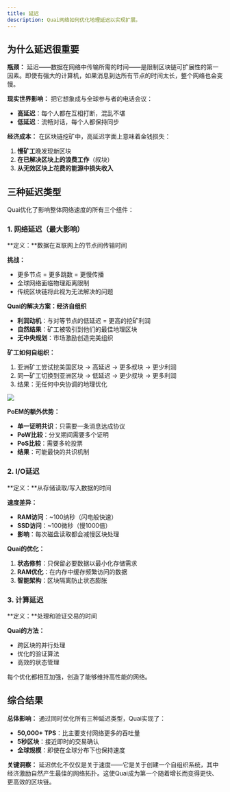 ```yaml
---
title: 延迟
description: Quai网络如何优化地理延迟以实现扩展。
---
```


## 为什么延迟很重要

**瓶颈：**
延迟——数据在网络中传输所需的时间——是限制区块链可扩展性的第一因素。即使有强大的计算机，如果消息到达所有节点的时间太长，整个网络也会变慢。

**现实世界影响：**
把它想象成与全球参与者的电话会议：
- **高延迟**：每个人都在互相打断，混乱不堪
- **低延迟**：流畅对话，每个人都保持同步

**经济成本：**
在区块链挖矿中，高延迟字面上意味着金钱损失：
1. **慢矿工**晚发现新区块
2. **在已解决区块上的浪费工作**（叔块）
3. **从无效区块上花费的能源中损失收入**

## 三种延迟类型

Quai优化了影响整体网络速度的所有三个组件：

### 1. 网络延迟（最大影响）

**定义：**数据在互联网上的节点间传输时间

**挑战：**
- 更多节点 = 更多跳数 = 更慢传播
- 全球网络面临物理距离限制
- 传统区块链将此视为无法解决的问题

**Quai的解决方案：经济自组织**
- **利润动机**：与对等节点的低延迟 = 更高的挖矿利润
- **自然结果**：矿工被吸引到他们的最佳地理区块
- **无中央规划**：市场激励创造完美组织

**矿工如何自组织：**
1. 亚洲矿工尝试挖美国区块 → 高延迟 → 更多叔块 → 更少利润
2. 同一矿工切换到亚洲区块 → 低延迟 → 更少叔块 → 更多利润
3. 结果：无任何中央协调的地理优化

<Frame>
	<img src='/images/LatencyMap.jpg' />
</Frame>

**PoEM的额外优势：**
- **单一证明共识**：只需要一条消息达成协议
- **PoW比较**：分叉期间需要多个证明
- **PoS比较**：需要多轮投票
- **结果**：可能最快的共识机制

### 2. I/O延迟

**定义：**从存储读取/写入数据的时间

**速度差异：**
- **RAM访问**：~100纳秒（闪电般快速）
- **SSD访问**：~100微秒（慢1000倍）
- **影响**：每次磁盘读取都会减慢区块处理

**Quai的优化：**
1. **状态修剪**：只保留必要数据以最小化存储需求
2. **RAM优化**：在内存中缓存频繁访问的数据
3. **智能架构**：区块隔离防止状态膨胀

### 3. 计算延迟

**定义：**处理和验证交易的时间

**Quai的方法：**
- 跨区块的并行处理
- 优化的验证算法
- 高效的状态管理

每个优化都相互加强，创造了能够维持高性能的网络。

## 综合结果

**总体影响：**
通过同时优化所有三种延迟类型，Quai实现了：
- **50,000+ TPS**：比主要支付网络更多的吞吐量
- **5秒区块**：接近即时的交易确认
- **全球规模**：即使在全球分布下也保持速度

**关键洞察：**
延迟优化不仅仅是关于速度——它是关于创建一个自组织系统，其中经济激励自然产生最佳的网络拓扑。这使Quai成为第一个随着增长而变得更快、更高效的区块链。